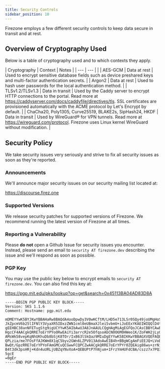 ```yaml
---
title: Security Controls
sidebar_position: 10
---
```


Firezone employs a few different security controls to keep data secure in
transit and at rest.

## Overview of Cryptography Used

Below is a table of cryptography used and to which contexts they apply.

| Cryptography                                             | Context         | Notes                                                                                                                                                                                                                                      |
| ---                                                      | ---             |                                                                                                                                                                                                                                            |
| AES-GCM                                                  | Data at rest    | Used to encrypt sensitive database fields such as device preshared keys and multi-factor authentication secrets.                                                                                                                           |
| Argon2                                                   | Data at rest    | Used to hash user passwords for the local authentication method.                                                                                                                                                                           |
| TLSv1.2/TLSv1.3                                          | Data in transit | Used by the Caddy server to encrypt HTTP connections to the portal. Read more at https://caddyserver.com/docs/caddyfile/directives/tls. SSL certificates are provisioned automatically with the ACME protocol by Let's Encrypt by default. |
| ChaCha20, Poly1305, Curve25519, BLAKE2s, SipHash24, HKDF | Data in transit | Used by WireGuard® for VPN tunnels. Read more at https://wireguard.com/protocol. Firezone uses Linux kernel WireGuard without modification.                                                                                                |

## Security Policy

We take security issues very seriously and strive to fix all security issues
as soon as they're reported.

### Announcements

We'll announce major security issues on our security mailing list located at:

https://discourse.firez.one

### Supported Versions

We release security patches for supported versions of Firezone. We recommend
running the latest version of Firezone at all times.

### Reporting a Vulnerability

Please **do not** open a Github Issue for security issues you encounter.
Instead, please send an email to `security AT firezone.dev` describing the issue
and we'll respond as soon as possible.

### PGP Key

You may use the public key below to encrypt emails to `security AT firezone.dev`.
You can also find this key at:

https://pgp.mit.edu/pks/lookup?op=get&search=0x45113BA04AD83D8A

```
-----BEGIN PGP PUBLIC KEY BLOCK-----
Version: SKS 1.1.6
Comment: Hostname: pgp.mit.edu

mDMEYYwK5BYJKwYBBAHaRw8BAQdA4ooDpwDy3V0wHCftM/LHD5e713LSr0SQy49joUMgHoS0
JkZpcmV6b25lIFNlY3VyaXR5IDxzZWN1cml0eUBmaXJlei5vbmU+iJoEExYKAEIWIQQlD4tW
gEEHBC38anNFETugStg9igUCYYwK5AIbAwUJA8JnAAULCQgHAgMiAgEGFQoJCAsCBBYCAwEC
HgcCF4AACgkQRRE7oErYPYoORwEAiYi3arrcR2e5OfqsoAbCN0O6M0HWeo1K/ZoFWH2jLy0B
AMsWk58vepKqNhUKhuDb8bSjK8TOr/IxB63lSkQaz9MIuDgEYYwK5BIKKwYBBAGXVQEFAQEH
QPLzia/me7FOsFfAJKWm0X1qC5byv2GWn6LZPV013AdoAwEIB4h+BBgWCgAmFiEEJQ+LVoBB
BwQt/GpzRRE7oErYPYoFAmGMCuQCGwwFCQPCZwAACgkQRRE7oErYPYr0ZQEAig86wu+zrNiT
B4t3dk3psHRj+Kdn4uURLjUBZqYNvXoA+QEBUPtP7hNjum+1FrzYmHUFdCBA/cszz7x7PQ36
5gcE
=0gEr
-----END PGP PUBLIC KEY BLOCK-----
```
